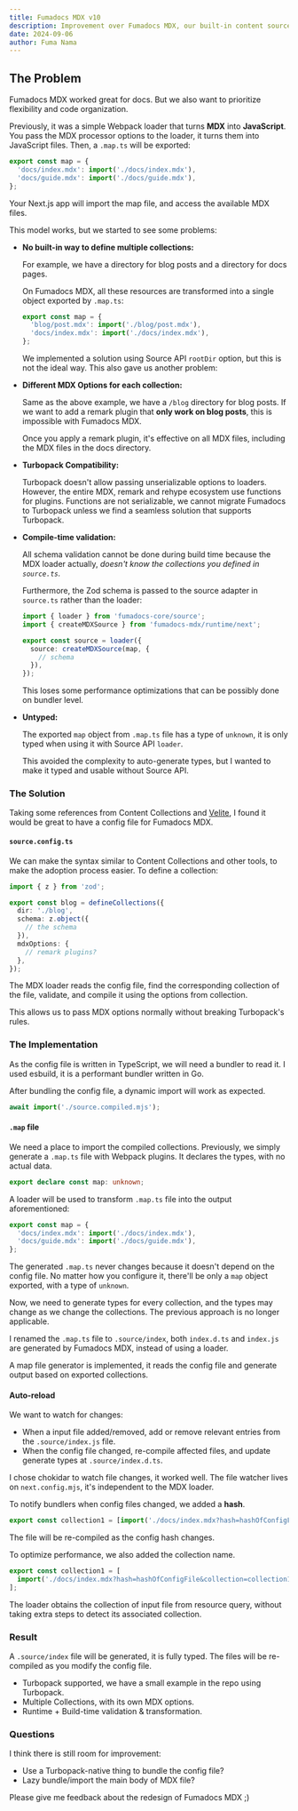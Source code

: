 ```yaml
---
title: Fumadocs MDX v10
description: Improvement over Fumadocs MDX, our built-in content source.
date: 2024-09-06
author: Fuma Nama
---
```


## The Problem

Fumadocs MDX worked great for docs. But we also want to prioritize flexibility and code organization.

Previously, it was a simple Webpack loader that turns **MDX** into **JavaScript**.
You pass the MDX processor options to the loader, it turns them into JavaScript files.
Then, a `.map.ts` will be exported:

```ts
export const map = {
  'docs/index.mdx': import('./docs/index.mdx'),
  'docs/guide.mdx': import('./docs/guide.mdx'),
};
```

Your Next.js app will import the map file, and access the available MDX files.

This model works, but we started to see some problems:

- **No built-in way to define multiple collections:**

  For example, we have a directory for blog posts and a directory for docs pages.

  On Fumadocs MDX, all these resources are transformed into a single object exported by `.map.ts`:

  ```ts
  export const map = {
    'blog/post.mdx': import('./blog/post.mdx'),
    'docs/index.mdx': import('./docs/index.mdx'),
  };
  ```

  We implemented a solution using Source API `rootDir` option, but this is not the ideal way.
  This also gave us another problem:

- **Different MDX Options for each collection:**

  Same as the above example, we have a `/blog` directory for blog posts.
  If we want to add a remark plugin that **only work on blog posts**, this is impossible with Fumadocs MDX.

  Once you apply a remark plugin, it's effective on all MDX files, including the MDX files in the docs directory.

- **Turbopack Compatibility:**

  Turbopack doesn't allow passing unserializable options to loaders.
  However, the entire MDX, remark and rehype ecosystem use functions for plugins.
  Functions are not serializable, we cannot migrate Fumadocs to Turbopack unless we find a seamless solution that supports Turbopack.

- **Compile-time validation:**

  All schema validation cannot be done during build time because the MDX loader actually, _doesn't know the collections you defined in `source.ts`._

  Furthermore, the Zod schema is passed to the source adapter in `source.ts` rather than the loader:

  ```ts
  import { loader } from 'fumadocs-core/source';
  import { createMDXSource } from 'fumadocs-mdx/runtime/next';

  export const source = loader({
    source: createMDXSource(map, {
      // schema
    }),
  });
  ```

  This loses some performance optimizations that can be possibly done on bundler level.

- **Untyped:**

  The exported `map` object from `.map.ts` file has a type of `unknown`, it is only typed when using it with Source API `loader`.

  This avoided the complexity to auto-generate types, but I wanted to make it typed and usable without Source API.

### The Solution

Taking some references from Content Collections and [Velite](https://velite.js.org), I found it would be great to have a config file for Fumadocs MDX.

#### `source.config.ts`

We can make the syntax similar to Content Collections and other tools, to make the adoption process easier.
To define a collection:

```ts
import { z } from 'zod';

export const blog = defineCollections({
  dir: './blog',
  schema: z.object({
    // the schema
  }),
  mdxOptions: {
    // remark plugins?
  },
});
```

The MDX loader reads the config file, find the corresponding collection of the file, validate, and compile it using the options from collection.

This allows us to pass MDX options normally without breaking Turbopack's rules.

### The Implementation

As the config file is written in TypeScript, we will need a bundler to read it.
I used esbuild, it is a performant bundler written in Go.

After bundling the config file, a dynamic import will work as expected.

```js
await import('./source.compiled.mjs');
```

#### `.map` file

We need a place to import the compiled collections.
Previously, we simply generate a `.map.ts` file with Webpack plugins.
It declares the types, with no actual data.

```ts
export declare const map: unknown;
```

A loader will be used to transform `.map.ts` file into the output aforementioned:

```ts
export const map = {
  'docs/index.mdx': import('./docs/index.mdx'),
  'docs/guide.mdx': import('./docs/guide.mdx'),
};
```

The generated `.map.ts` never changes because it doesn't depend on the config file.
No matter how you configure it, there'll be only a `map` object exported, with a type of `unknown`.

Now, we need to generate types for every collection, and the types may change as we change the collections.
The previous approach is no longer applicable.

I renamed the `.map.ts` file to `.source/index`, both `index.d.ts` and `index.js` are generated by Fumadocs MDX, instead of using a loader.

A map file generator is implemented, it reads the config file and generate output based on exported collections.

#### Auto-reload

We want to watch for changes:

- When a input file added/removed, add or remove relevant entries from the `.source/index.js` file.
- When the config file changed, re-compile affected files, and update generate types at `.source/index.d.ts`.

I chose chokidar to watch file changes, it worked well.
The file watcher lives on `next.config.mjs`, it's independent to the MDX loader.

To notify bundlers when config files changed, we added a **hash**.

```ts
export const collection1 = [import('./docs/index.mdx?hash=hashOfConfigFile')];
```

The file will be re-compiled as the config hash changes.

To optimize performance, we also added the collection name.

```ts
export const collection1 = [
  import('./docs/index.mdx?hash=hashOfConfigFile&collection=collection1'),
];
```

The loader obtains the collection of input file from resource query, without taking extra steps to detect its associated collection.

### Result

A `.source/index` file will be generated, it is fully typed.
The files will be re-compiled as you modify the config file.

- Turbopack supported, we have a small example in the repo using Turbopack.
- Multiple Collections, with its own MDX options.
- Runtime + Build-time validation & transformation.

### Questions

I think there is still room for improvement:

- Use a Turbopack-native thing to bundle the config file?
- Lazy bundle/import the main body of MDX file?

Please give me feedback about the redesign of Fumadocs MDX ;)
